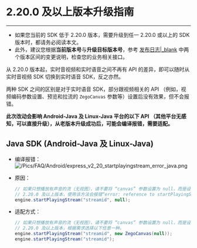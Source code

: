 # 2.20.0 及以上版本升级指南

- - -

<div class="mk-warning">

- 如果您当前的 SDK 低于 2.20.0 版本，需要升级到任一 2.20.0 或以上的 SDK 版本时，都请务必阅读本文。
- 此外，建议您根据**当前版本号**与**升级目标版本号**，参考 [发布日志\|_blank](!DownloadSDK/Release_Notes) 中两个版本区间的变更说明，检查您的业务相关接口。
</div>

从 2.20.0 版本起，实时音视频和实时语音之间不再有 API 的差异，即可以随时从实时音视频 SDK 切换到实时语音 SDK，反之亦然。

两种 SDK 之间的区别是对于实时语音 SDK，部分跟视频相关的 API （例如，视频编码参数设置、预览和拉流的 `ZegoCanvas` 参数等）设置后没有效果，但不会报错。

**此次改动会影响 Android-Java 及 Linux-Java 平台的以下 API （其他平台无感知，可以直接升级），从老版本升级成功后，可能会编译报错，需要适配。**

## Java SDK (Android-Java 及 Linux-Java)

- 编译报错：
    ![/Pics/FAQ/Android/express_v2_20_startplayingstream_error_java.png](//doc.oa.zego.im/Pics/FAQ/Android/express_v2_20_startplayingstream_error_java.png)

- 原因：

    ```java
    // 如果只想播放有声音的流（无视图），请不要将 “canvas” 参数设置为 null，而是设置一个空的 ZegoCanvas，或者不填写第二个参数。
    // 2.20.0 及以上版本，使用该方法会报错“error: reference to startPlayingStream is ambiguous”。
    engine.startPlayingStream("streamid", null); 
    ```

- 适配方式：

    ```java
    // 如果只想播放有声音的流（无视图），请不要将 “canvas” 参数设置为 null，而是设置一个空的 ZegoCanvas，或者不填写第二个参数。
    // 2.20.0 及以上版本，根据需求选择以下任意一种。
    engine.startPlayingStream("streamid", new ZegoCanvas(null)); 
    engine.startPlayingStream("streamid"); 
    ```
